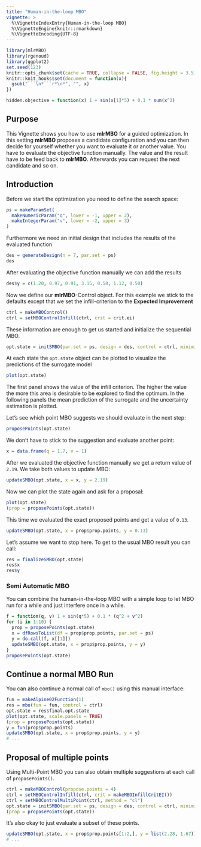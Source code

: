```yaml
---
title: "Human-in-the-loop MBO"
vignette: >
  %\VignetteIndexEntry{Human-in-the-loop MBO}
  %\VignetteEngine{knitr::rmarkdown}
  %\VignetteEncoding{UTF-8}
---
```


```r
library(mlrMBO)
library(rgenoud)
library(ggplot2)
set.seed(123)
knitr::opts_chunk$set(cache = TRUE, collapse = FALSE, fig.height = 3.5)
knitr::knit_hooks$set(document = function(x){
  gsub("```\n*```r*\n*", "", x)
})

hidden.objective = function(x) 1 + sin(x[1]*5) + 0.1 * sum(x^2)
```

## Purpose

This Vignette shows you how to use **mlrMBO** for a guided optimization.
In this setting **mlrMBO** proposes a candidate configuration and you can then decide for yourself whether you want to evaluate it or another value.
You have to evaluate the objective function manually.
The value and the result have to be feed back to **mlrMBO**.
Afterwards you can request the next candidate and so on.

## Introduction

Before we start the optimization you need to define the search space:

```r
ps = makeParamSet(
  makeNumericParam("q", lower = -1, upper = 2),
  makeIntegerParam("v", lower = -2, upper = 3)
)
```

Furthermore we need an initial design that includes the results of the evaluated function

```r
des = generateDesign(n = 7, par.set = ps)
des
```

After evaluating the objective function manually we can add the results

```r
des$y = c(1.20, 0.97, 0.91, 3.15, 0.58, 1.12, 0.50)
```

Now we define our **mlrMBO**-Control object.
For this example we stick to the defaults except that we set the infill-criterion to the **Expected Improvement**

```r
ctrl = makeMBOControl()
ctrl = setMBOControlInfill(ctrl, crit = crit.ei)
```

These information are enough to get us started and initialize the sequential MBO.

```r
opt.state = initSMBO(par.set = ps, design = des, control = ctrl, minimize = TRUE, noisy = FALSE)
```

At each state the `opt.state` object can be plotted to visualize the predictions of the surrogate model

```r
plot(opt.state)
```

The first panel shows the value of the infill criterion.
The higher the value the more this area is desirable to be explored to find the optimum.
In the following panels the mean prediction of the surrogate and the uncertainty estimation is plotted.

Let's see which point MBO suggests we should evaluate in the next step:

```r
proposePoints(opt.state)
```

We don't have to stick to the suggestion and evaluate another point:
```r
x = data.frame(q = 1.7, v = 1)
```

After we evaluated the objective function manually we get a return value of `2.19`.
We take both values to update MBO:

```r
updateSMBO(opt.state, x = x, y = 2.19)
```

Now we can plot the state again and ask for a proposal:

```r
plot(opt.state)
(prop = proposePoints(opt.state))
```

This time we evaluated the exact proposed points and get a value of `0.13`.

```r
updateSMBO(opt.state, x = prop$prop.points, y = 0.13)
```

Let's assume we want to stop here.
To get to the usual MBO result you can call:

```r
res = finalizeSMBO(opt.state)
res$x
res$y
```

### Semi Automatic MBO

You can combine the human-in-the-loop MBO with a simple loop to let MBO run for a while and just interfere once in a while.

```r
f = function(q, v) 1 + sin(q*5) + 0.1 * (q^2 + v^2)
for (i in 1:10) {
  prop = proposePoints(opt.state)
  x = dfRowsToList(df = prop$prop.points, par.set = ps)
  y = do.call(f, x[[1]])
  updateSMBO(opt.state, x = prop$prop.points, y = y)
}
proposePoints(opt.state)
```

## Continue a normal MBO Run

You can also continue a normal call of `mbo()` using this manual interface:

```r
fun = makeAlpine02Function(1)
res = mbo(fun = fun, control = ctrl)
opt.state = res$final.opt.state
plot(opt.state, scale.panels = TRUE)
(prop = proposePoints(opt.state))
y = fun(prop$prop.points)
updateSMBO(opt.state, x = prop$prop.points, y = y)
# ...
```

## Proposal of multiple points

Using Multi-Point MBO you can also obtain multiple suggestions at each call of `proposePoints()`.

```r
ctrl = makeMBOControl(propose.points = 4)
ctrl = setMBOControlInfill(ctrl, crit = makeMBOInfillCritEI())
ctrl = setMBOControlMultiPoint(ctrl, method = "cl")
opt.state = initSMBO(par.set = ps, design = des, control = ctrl, minimize = TRUE, noisy = FALSE)
(prop = proposePoints(opt.state))
```

It's also okay to just evaluate a subset of these points.

```r
updateSMBO(opt.state, x = prop$prop.points[1:2,], y = list(2.28, 1.67))
# ...
```
